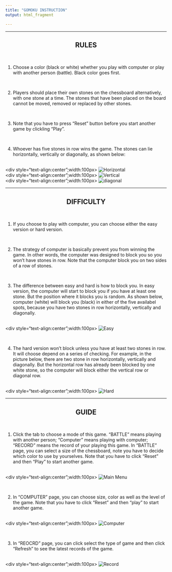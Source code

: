 ```yaml
---
title: "GOMOKU INSTRUCTION"
output: html_fragment

---
```


<hr/>
<div style="text-align:center">
## RULES
</div>
<br/>

1. Choose a color (black or white) whether you play with computer or play with another person (battle). Black color goes first.

<br/>

2. Players should place their own stones on the chessboard alternatively, with one stone at a time. The stones that have been placed on the board cannot be moved, removed or replaced by other stones.

<br/>

3. Note that you have to press "Reset" button before you start another game by clickling "Play".

<br/>

4. Whoever has five stones in row wins the game. The stones can lie horizontally, vertically or diagonally, as shown below:

<br/>
<div style="text-align:center";width:100px>
![Horizontal](data/horizontal.png)
</div>

<br/>
<div style="text-align:center";width:100px>
![Vertical](data/vertical.png)
</div>

<br/>
<div style="text-align:center";width:100px>
![diagonal](data/diagonal.png)
</div>
<hr/>

<div style="text-align:center">
## DIFFICULTY
</div>
<br/>

1. If you choose to play with computer, you can choose either the easy version or hard version.

<br/>

2. The strategy of computer is basically prevent you from winning the game. In other words, the computer was designed to block you so you won't have stones in row. Note that the computer block you on two sides of a row of stones.

<br/>

3. The difference between easy and hard is how to block you. In easy version, the computer will start to block you if you have at least one stone. But the position where it blocks you is random. As shown below, computer (white) will block you (black) in either of the five availabel spots, because you have two stones in row horizontally, vertically and diagonally.

<br/>
<div style="text-align:center";width:100px>
![Easy](data/easy.png)
</div>
<br/>

4. The hard version won't block unless you have at least two stones in row. It will choose depend on a series of checking. For example, in the picture below, there are two stone in row horizontally, vertically and diagonally. But the horizontal row has already been blocked by one white stone, so the computer will block either the vertical row or diagonal row.

<br/>
<div style="text-align:center";width:100px>
![Hard](data/hard.png)

</div>
<hr/>

<div style="text-align:center">
## GUIDE
</div>
<br/>

1. Click the tab to choose a mode of this game. "BATTLE" means playing with another person; "Computer" means playing with computer; "RECORD" means the record of your playing this game. In "BATTLE" page, you can select a size of the chessboard, note you have to decide which color to use by yourselves. Note that you have to click "Reset" and then "Play" to start another game.

<br/>
<div style="text-align:center";width:100px>
![Main Menu](data/choose_mode.png)
</div>
<br/>

2. In "COMPUTER" page, you can choose size, color as well as the level of the game. Note that you have to click "Reset" and then "play" to start another game.

<br/>
<div style="text-align:center";width:100px>
![Computer](data/computer.png)

</div>
<br/>

3. In "REOCRD" page, you can click select the type of game and then click "Refresh" to see the latest records of the game.

<br/>
<div style="text-align:center";width:100px>
![Record](data/record.png)
</div>